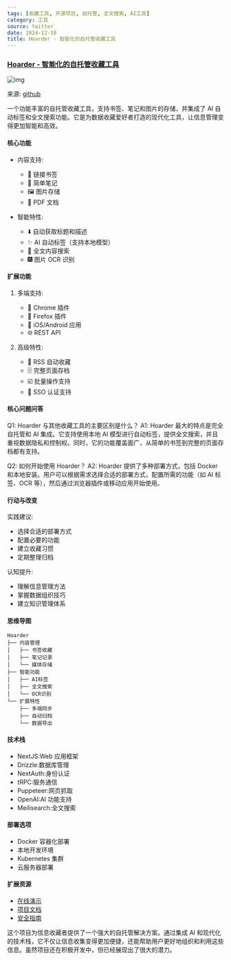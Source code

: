 ```yaml
---
tags: [收藏工具, 开源项目, 自托管, 全文搜索, AI工具]
category: 工具
source: twitter
date: 2024-12-18
title: Hoarder - 智能化的自托管收藏工具
---
```


### [Hoarder - 智能化的自托管收藏工具](https://github.com/hoarder-app/hoarder)

![img](https://img.mengpeng.tech/i/2024/12/18/676259e86c9e7.webp)

来源: [github](https://github.com/hoarder-app/hoarder)

一个功能丰富的自托管收藏工具，支持书签、笔记和图片的存储，并集成了 AI 自动标签和全文搜索功能。它是为数据收藏爱好者打造的现代化工具，让信息管理变得更加智能和高效。

#### 核心功能
- 内容支持:
  - 🔗 链接书签
  - 📝 简单笔记
  - 🖼️ 图片存储
  - 📄 PDF 文档

- 智能特性:
  - ⬇️ 自动获取标题和描述
  - ✨ AI 自动标签（支持本地模型）
  - 🔎 全文内容搜索
  - 🎆 图片 OCR 识别

#### 扩展功能
1. 多端支持:
   - 🔖 Chrome 插件
   - 🦊 Firefox 插件
   - 📱 iOS/Android 应用
   - 🌐 REST API

2. 高级特性:
   - 📰 RSS 自动收藏
   - 🗄️ 完整页面存档
   - ☑️ 批量操作支持
   - 🔐 SSO 认证支持

#### 核心问题问答
Q1: Hoarder 与其他收藏工具的主要区别是什么？
A1: Hoarder 最大的特点是完全自托管和 AI 集成。它支持使用本地 AI 模型进行自动标签，提供全文搜索，并且重视数据隐私和控制权。同时，它的功能覆盖面广，从简单的书签到完整的页面存档都有支持。

Q2: 如何开始使用 Hoarder？
A2: Hoarder 提供了多种部署方式，包括 Docker 和本地安装。用户可以根据需求选择合适的部署方式，配置所需的功能（如 AI 标签、OCR 等），然后通过浏览器插件或移动应用开始使用。

#### 行动与改变
实践建议:
- 选择合适的部署方式
- 配置必要的功能
- 建立收藏习惯
- 定期整理归档

认知提升:
- 理解信息管理方法
- 掌握数据组织技巧
- 建立知识管理体系

#### 思维导图
```
Hoarder
├── 内容管理
│   ├── 书签收藏
│   ├── 笔记记录
│   └── 媒体存储
├── 智能功能
│   ├── AI标签
│   ├── 全文搜索
│   └── OCR识别
└── 扩展特性
    ├── 多端同步
    ├── 自动归档
    └── 数据导出
```

#### 技术栈
- NextJS:Web 应用框架
- Drizzle:数据库管理
- NextAuth:身份认证
- tRPC:服务通信
- Puppeteer:网页抓取
- OpenAI:AI 功能支持
- Meilisearch:全文搜索

#### 部署选项
- Docker 容器化部署
- 本地开发环境
- Kubernetes 集群
- 云服务器部署

#### 扩展资源
- [在线演示](https://try.hoarder.app)
- [项目文档](https://github.com/hoarder-app/hoarder#documentation)
- [安全指南](https://github.com/hoarder-app/hoarder/blob/main/SECURITY.md)

这个项目为信息收藏者提供了一个强大的自托管解决方案。通过集成 AI 和现代化的技术栈，它不仅让信息收集变得更加便捷，还能帮助用户更好地组织和利用这些信息。虽然项目还在积极开发中，但已经展现出了很大的潜力。 